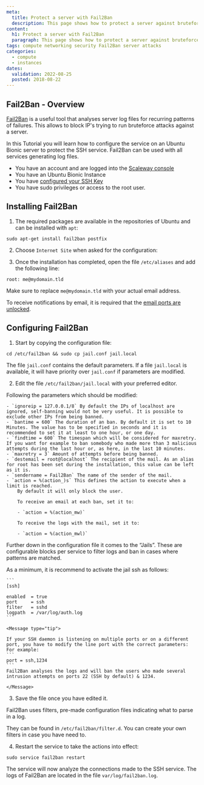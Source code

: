 ```yaml
---
meta:
  title: Protect a server with Fail2Ban
  description: This page shows how to protect a server against bruteforce attacks with Fail2Ban
content:
  h1: Protect a server with Fail2Ban
  paragraph: This page shows how to protect a server against bruteforce attacks with Fail2Ban
tags: compute networking security Fail2Ban server attacks
categories:
  - compute
  - instances
dates:
  validation: 2022-08-25
  posted: 2018-08-22
---
```


## Fail2Ban - Overview

[Fail2Ban](https://www.fail2ban.org/) is a useful tool that analyses server log files for recurring patterns of failures. This allows to block IP's trying to run bruteforce attacks against a server.

In this Tutorial you will learn how to configure the service on an Ubuntu Bionic server to protect the SSH service. Fail2Ban can be used with all services generating log files.

<Message type="requirement">

- You have an account and are logged into the [Scaleway console](https://console.scaleway.com)
- You have an Ubuntu Bionic Instance
- You have [configured your SSH Key](/console/my-project/how-to/create-ssh-key/)
- You have sudo privileges or access to the root user.

</Message>

## Installing Fail2Ban

1. The required packages are available in the repositories of Ubuntu and can be installed with `apt`:

  ```
  sudo apt-get install fail2ban postfix
  ```

2. Choose `Internet Site` when asked for the configuration:

  <Lightbox src="scaleway-postfix-install.webp" alt="" />

3. Once the installation has completed, open the file `/etc/aliases` and add the following line:

  ```
  root: me@mydomain.tld
  ```

  Make sure to replace `me@mydomain.tld` with your actual email address.

  <Message type="tip">

  To receive notifications by email, it is required that the [email ports are unlocked](/compute/instances/how-to/send-emails-from-your-instance/).

  </Message>

## Configuring Fail2Ban

1. Start by copying the configuration file:

  ```
  cd /etc/fail2ban && sudo cp jail.conf jail.local
  ```

  The file `jail.conf` contains the default parameters. If a file `jail.local` is available, it will have priority over `jail.conf` if parameters are modified.

2. Edit the file `/etc/fail2ban/jail.local` with your preferred editor.

  Following the parameters which should be modified:

    - `ignoreip = 127.0.0.1/8` By default the IPs of localhost are ignored, self-banning would not be very useful. It is possible to exclude other IPs from being banned.
    - `bantime = 600` The duration of an ban. By default it is set to 10 Minutes. The value has to be specified in seconds and it is recommended to set it at least to one hour, or one day.
    - `findtime = 600` The timespan which will be considered for maxretry. If you want for example to ban somebody who made more than 3 malicious attempts during the last hour or, as here, in the last 10 minutes.
    - `maxretry = 3` Amount of attempts before being banned.
    - `destemail = root@localhost` The recipient of the mail. As an alias for root has been set during the installation, this value can be left as it is.
    - `sendername = Fail2Ban` The name of the sender of the mail.
    - `action = %(action_)s` This defines the action to execute when a limit is reached.
        By default it will only block the user.

        To receive an email at each ban, set it to:

        - `action = %(action_mw)`

        To receive the logs with the mail, set it to:

        - `action = %(action_mwl)`

  Further down in the configuration file it comes to the “Jails”. These are configurable blocks per service to filter logs and ban in cases where patterns are matched.

  As a minimum, it is recommend to activate the jail ssh as follows:

    ```
    [ssh]

    enabled  = true
    port     = ssh
    filter   = sshd
    logpath  = /var/log/auth.log
    ```

    <Message type="tip">

    If your SSH daemon is listening on multiple ports or on a different port, you have to modify the line port with the correct parameters:
    For example:
    ```
    port = ssh,1234
    ```
    Fail2Ban analyses the logs and will ban the users who made several intrusion attempts on ports 22 (SSH by default) & 1234.

    </Message>

3. Save the file once you have edited it.

  Fail2Ban uses filters, pre-made configuration files indicating what to parse in a log.

  They can be found in `/etc/fail2ban/filter.d`.
  You can create your own filters in case you have need to.

4. Restart the service to take the actions into effect:

```
sudo service fail2ban restart
```

The service will now analyze the connections made to the SSH service. The logs of Fail2Ban are located in the file `var/log/fail2ban.log`.
